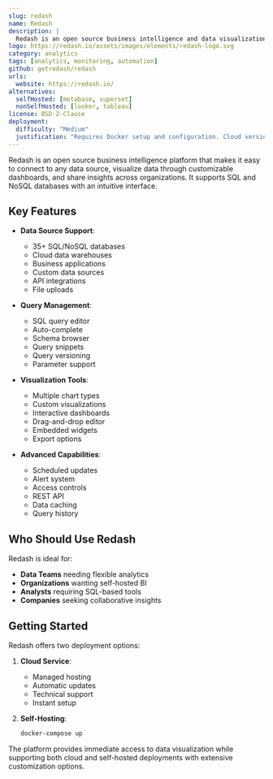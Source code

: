 ```yaml
---
slug: redash
name: Redash
description: |
  Redash is an open source business intelligence and data visualization platform that enables anyone to query, visualize and share data from any data source. It supports multiple databases and provides interactive dashboards, scheduled reports and alerts.
logo: https://redash.io/assets/images/elements/redash-logo.svg
category: analytics
tags: [analytics, monitoring, automation]
github: getredash/redash
urls:
  website: https://redash.io/
alternatives:
  selfHosted: [metabase, superset]
  nonSelfHosted: [looker, tableau]
license: BSD-2-Clause
deployment:
  difficulty: "Medium"
  justification: "Requires Docker setup and configuration. Cloud version available for easier deployment."
---
```


Redash is an open source business intelligence platform that makes it easy to connect to
any data source, visualize data through customizable dashboards, and share insights
across organizations. It supports SQL and NoSQL databases with an intuitive interface.

## Key Features

- **Data Source Support**:

  - 35+ SQL/NoSQL databases
  - Cloud data warehouses
  - Business applications
  - Custom data sources
  - API integrations
  - File uploads

- **Query Management**:

  - SQL query editor
  - Auto-complete
  - Schema browser
  - Query snippets
  - Query versioning
  - Parameter support

- **Visualization Tools**:

  - Multiple chart types
  - Custom visualizations
  - Interactive dashboards
  - Drag-and-drop editor
  - Embedded widgets
  - Export options

- **Advanced Capabilities**:
  - Scheduled updates
  - Alert system
  - Access controls
  - REST API
  - Data caching
  - Query history

## Who Should Use Redash

Redash is ideal for:

- **Data Teams** needing flexible analytics
- **Organizations** wanting self-hosted BI
- **Analysts** requiring SQL-based tools
- **Companies** seeking collaborative insights

## Getting Started

Redash offers two deployment options:

1. **Cloud Service**:

   - Managed hosting
   - Automatic updates
   - Technical support
   - Instant setup

2. **Self-Hosting**:
   ```bash
   docker-compose up
   ```

The platform provides immediate access to data visualization while supporting
both cloud and self-hosted deployments with extensive customization options.
